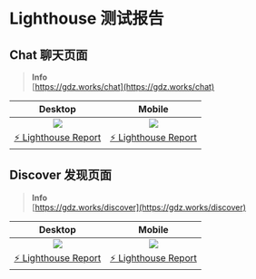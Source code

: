 # Lighthouse 测试报告

## Chat 聊天页面

> **Info**\
> [https://gdz.works/chat](https://gdz.works/chat)

|                   Desktop                   |                   Mobile                   |
| :-----------------------------------------: | :----------------------------------------: |
|              ![][chat-desktop]              |              ![][chat-mobile]              |
| [⚡️ Lighthouse Report][chat-desktop-report] | [⚡️ Lighthouse Report][chat-mobile-report] |

## Discover 发现页面

> **Info**\
> [https://gdz.works/discover](https://gdz.works/discover)

|                     Desktop                     |                     Mobile                     |
| :---------------------------------------------: | :--------------------------------------------: |
|              ![][discover-desktop]              |              ![][discover-mobile]              |
| [⚡️ Lighthouse Report][discover-desktop-report] | [⚡️ Lighthouse Report][discover-mobile-report] |

[chat-desktop]: https://raw.githubusercontent.com/lobehub/lobe-chat/lighthouse/lighthouse/chat/desktop/pagespeed.svg
[chat-desktop-report]: https://lobehub.github.io/lobe-chat/lighthouse/chat/desktop/lobechat_com_chat.html
[chat-mobile]: https://raw.githubusercontent.com/lobehub/lobe-chat/lighthouse/lighthouse/chat/mobile/pagespeed.svg
[chat-mobile-report]: https://lobehub.github.io/lobe-chat/lighthouse/chat/mobile/lobechat_com_chat.html
[discover-desktop]: https://raw.githubusercontent.com/lobehub/lobe-chat/lighthouse/lighthouse/discover/desktop/pagespeed.svg
[discover-desktop-report]: https://lobehub.github.io/lobe-chat/lighthouse/discover/desktop/lobechat_com_discover.html
[discover-mobile]: https://raw.githubusercontent.com/lobehub/lobe-chat/lighthouse/lighthouse/discover/mobile/pagespeed.svg
[discover-mobile-report]: https://lobehub.github.io/lobe-chat/lighthouse/discover/mobile/lobechat_com_discover.html
